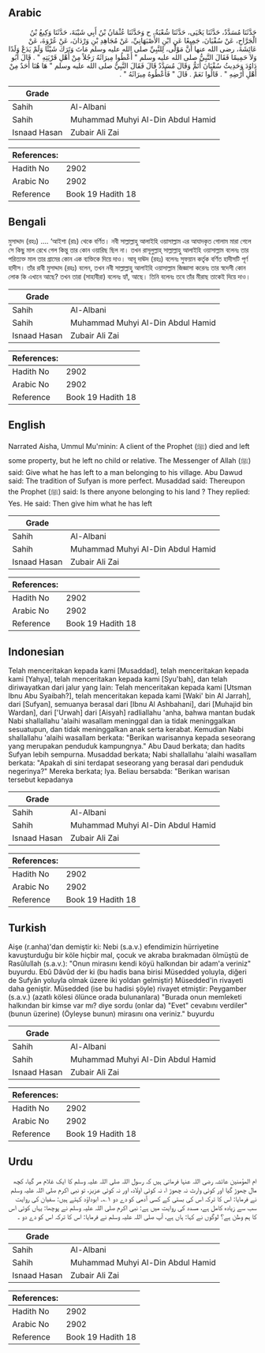 ## Arabic


<div dir="rtl" lang="ar" style={{fontSize:'larger',backgroundColor:'#f8f9fa',padding:20}}>
حَدَّثَنَا مُسَدَّدٌ، حَدَّثَنَا يَحْيَى، حَدَّثَنَا شُعْبَةُ، ح وَحَدَّثَنَا عُثْمَانُ بْنُ أَبِي شَيْبَةَ، حَدَّثَنَا وَكِيعُ بْنُ الْجَرَّاحِ، عَنْ سُفْيَانَ، جَمِيعًا عَنِ ابْنِ الأَصْبَهَانِيِّ، عَنْ مُجَاهِدِ بْنِ وَرْدَانَ، عَنْ عُرْوَةَ، عَنْ عَائِشَةَ، رضى الله عنها أَنَّ مَوْلًى، لِلنَّبِيِّ صلى الله عليه وسلم مَاتَ وَتَرَكَ شَيْئًا وَلَمْ يَدَعْ وَلَدًا وَلاَ حَمِيمًا فَقَالَ النَّبِيُّ صلى الله عليه وسلم ‏"‏ أَعْطُوا مِيرَاثَهُ رَجُلاً مِنْ أَهْلِ قَرْيَتِهِ ‏"‏ ‏.‏ قَالَ أَبُو دَاوُدَ وَحَدِيثُ سُفْيَانَ أَتَمُّ وَقَالَ مُسَدَّدٌ قَالَ فَقَالَ النَّبِيُّ صلى الله عليه وسلم ‏"‏ هَا هُنَا أَحَدٌ مِنْ أَهْلِ أَرْضِهِ ‏"‏ ‏.‏ قَالُوا نَعَمْ ‏.‏ قَالَ ‏"‏ فَأَعْطُوهُ مِيرَاثَهُ ‏"‏ ‏.‏
</div>
<div style={{backgroundColor:'#f8f9fa',padding:20, marginBottom: 10}}><table> <thead> <tr> <th>Grade</th> <th></th> </tr> </thead> <tbody> <tr><td>Sahih</td><td>Al-Albani</td></tr><tr><td>Sahih</td><td>Muhammad Muhyi Al-Din Abdul Hamid</td></tr><tr><td>Isnaad Hasan</td><td>Zubair Ali Zai</td></tr></tbody></table><table> <thead> <tr> <th>References:</th> <th></th> </tr> </thead> <tbody><tr><td>Hadith No</td><td>2902</td></tr><tr><td>Arabic No</td><td>2902</td></tr><tr><td>Reference</td><td>Book 19 Hadith 18</td></tr></tbody></table></div>

## Bengali


<div dir="ltr" lang="bn" style={{fontSize:'larger',backgroundColor:'#f8f9fa',padding:20}}>
মুসাদ্দাদ (রহঃ) .... ‘আইশা (রাঃ) থেকে বর্ণিত। নবী সাল্লাল্লাহু আলাইহি ওয়াসাল্লাম এর আযাদকৃত গোলাম মারা গেলে সে কিছু মাল রেখে গেল কিন্তু তার কোন ওয়ারিছ ছিল না। তখন রাসূলুল্লাহ্ সাল্লাল্লাহু আলাইহি ওয়াসাল্লাম বলেনঃ তার পরিত্যক্ত মাল তার গ্রামের কোন এক ব্যক্তিকে দিয়ে দাও। আবূ দাঊদ (রহঃ) বলেনঃ সুফয়ান কর্তৃক বর্ণিত হাদীসটি পূর্ণ হাদীস। তাঁর রাবী মুসাদ্দাদ (রহঃ) বলেন, তখন নবী সাল্লাল্লাহু আলাইহি ওয়াসাল্লাম জিজ্ঞাসা করেনঃ তার স্বদেসী কোন লোক কি এখানে আছে? তখন তারা (সাহাবীরা) বলেনঃ হ্যাঁ, আছে। তিনি বলেনঃ তবে তাঁর মীরাছ তাকেই দিয়ে দাও।
</div>
<div style={{backgroundColor:'#f8f9fa',padding:20, marginBottom: 10}}><table> <thead> <tr> <th>Grade</th> <th></th> </tr> </thead> <tbody> <tr><td>Sahih</td><td>Al-Albani</td></tr><tr><td>Sahih</td><td>Muhammad Muhyi Al-Din Abdul Hamid</td></tr><tr><td>Isnaad Hasan</td><td>Zubair Ali Zai</td></tr></tbody></table><table> <thead> <tr> <th>References:</th> <th></th> </tr> </thead> <tbody><tr><td>Hadith No</td><td>2902</td></tr><tr><td>Arabic No</td><td>2902</td></tr><tr><td>Reference</td><td>Book 19 Hadith 18</td></tr></tbody></table></div>

## English


<div dir="ltr" lang="en" style={{fontSize:'larger',backgroundColor:'#f8f9fa',padding:20}}>
Narrated Aisha, Ummul Mu'minin: A client of the Prophet (ﷺ) died and left some property, but he left no child or relative. The Messenger of Allah (ﷺ) said: Give what he has left to a man belonging to his village. Abu Dawud said: The tradition of Sufyan is more perfect. Musaddad said: Thereupon the Prophet (ﷺ) said: Is there anyone belonging to his land ? They replied: Yes. He said: Then give him what he has left
</div>
<div style={{backgroundColor:'#f8f9fa',padding:20, marginBottom: 10}}><table> <thead> <tr> <th>Grade</th> <th></th> </tr> </thead> <tbody> <tr><td>Sahih</td><td>Al-Albani</td></tr><tr><td>Sahih</td><td>Muhammad Muhyi Al-Din Abdul Hamid</td></tr><tr><td>Isnaad Hasan</td><td>Zubair Ali Zai</td></tr></tbody></table><table> <thead> <tr> <th>References:</th> <th></th> </tr> </thead> <tbody><tr><td>Hadith No</td><td>2902</td></tr><tr><td>Arabic No</td><td>2902</td></tr><tr><td>Reference</td><td>Book 19 Hadith 18</td></tr></tbody></table></div>

## Indonesian


<div dir="ltr" lang="id" style={{fontSize:'larger',backgroundColor:'#f8f9fa',padding:20}}>
Telah menceritakan kepada kami [Musaddad], telah menceritakan kepada kami [Yahya], telah menceritakan kepada kami [Syu'bah], dan telah diriwayatkan dari jalur yang lain: Telah menceritakan kepada kami [Utsman Ibnu Abu Syaibah?], telah menceritakan kepada kami [Waki' bin Al Jarrah], dari [Sufyan], semuanya berasal dari [Ibnu Al Ashbahani], dari [Muhajid bin Wardan], dari ['Urwah] dari [Aisyah] radliallahu 'anha, bahwa mantan budak Nabi shallallahu 'alaihi wasallam meninggal dan ia tidak meninggalkan sesuatupun, dan tidak meninggalkan anak serta kerabat. Kemudian Nabi shallallahu 'alaihi wasallam berkata: "Berikan warisannya kepada seseorang yang merupakan penduduk kampungnya." Abu Daud berkata; dan hadits Sufyan lebih sempurna. Musaddad berkata; Nabi shallallahu 'alaihi wasallam berkata: "Apakah di sini terdapat seseorang yang berasal dari penduduk negerinya?" Mereka berkata; Iya. Beliau bersabda: "Berikan warisan tersebut kepadanya
</div>
<div style={{backgroundColor:'#f8f9fa',padding:20, marginBottom: 10}}><table> <thead> <tr> <th>Grade</th> <th></th> </tr> </thead> <tbody> <tr><td>Sahih</td><td>Al-Albani</td></tr><tr><td>Sahih</td><td>Muhammad Muhyi Al-Din Abdul Hamid</td></tr><tr><td>Isnaad Hasan</td><td>Zubair Ali Zai</td></tr></tbody></table><table> <thead> <tr> <th>References:</th> <th></th> </tr> </thead> <tbody><tr><td>Hadith No</td><td>2902</td></tr><tr><td>Arabic No</td><td>2902</td></tr><tr><td>Reference</td><td>Book 19 Hadith 18</td></tr></tbody></table></div>

## Turkish


<div dir="ltr" lang="tr" style={{fontSize:'larger',backgroundColor:'#f8f9fa',padding:20}}>
Aişe (r.anha)'dan demiştir ki: Nebi (s.a.v.) efendimizin hürriyetine kavuşturduğu bir köle hiçbir mal, çocuk ve akraba bırakmadan ölmüştü de Rasûlullah (s.a.v.): "Onun mirasını kendi köyü halkından bir adam'a veriniz" buyurdu. Ebû Dâvûd der ki (bu hadis bana birisi Müsedded yoluyla, diğeri de Sufyân yoluyla olmak üzere iki yoldan gelmiştir) Müsedded'in rivayeti daha geniştir. Müsedded (ise bu hadisi şöyle) rivayet etmiştir: Peygamber (s.a.v.) (azatlı kölesi ölünce orada bulunanlara) "Burada onun memleketi halkından bir kimse var mı? diye sordu (onlar da) "Evet" cevabını verdiler" (bunun üzerine) (Öyleyse bunun) mirasını ona veriniz." buyurdu
</div>
<div style={{backgroundColor:'#f8f9fa',padding:20, marginBottom: 10}}><table> <thead> <tr> <th>Grade</th> <th></th> </tr> </thead> <tbody> <tr><td>Sahih</td><td>Al-Albani</td></tr><tr><td>Sahih</td><td>Muhammad Muhyi Al-Din Abdul Hamid</td></tr><tr><td>Isnaad Hasan</td><td>Zubair Ali Zai</td></tr></tbody></table><table> <thead> <tr> <th>References:</th> <th></th> </tr> </thead> <tbody><tr><td>Hadith No</td><td>2902</td></tr><tr><td>Arabic No</td><td>2902</td></tr><tr><td>Reference</td><td>Book 19 Hadith 18</td></tr></tbody></table></div>

## Urdu


<div dir="rtl" lang="ur" style={{fontSize:'larger',backgroundColor:'#f8f9fa',padding:20}}>
ام المؤمنین عائشہ رضی اللہ عنہا فرماتی ہیں کہ رسول اللہ صلی اللہ علیہ وسلم کا ایک غلام مر گیا، کچھ مال چھوڑ گیا اور کوئی وارث نہ چھوڑ ا، نہ کوئی اولاد، اور نہ کوئی عزیز، تو نبی اکرم صلی اللہ علیہ وسلم نے فرمایا: اس کا ترکہ اس کی بستی کے کسی آدمی کو دے دو ۱؎۔ ابوداؤد کہتے ہیں: سفیان کی روایت سب سے زیادہ کامل ہے، مسدد کی روایت میں ہے: نبی اکرم صلی اللہ علیہ وسلم نے پوچھا: یہاں کوئی اس کا ہم وطن ہے؟ لوگوں نے کہا: ہاں ہے، آپ صلی اللہ علیہ وسلم نے فرمایا: اس کا ترکہ اس کو دے دو ۔
</div>
<div style={{backgroundColor:'#f8f9fa',padding:20, marginBottom: 10}}><table> <thead> <tr> <th>Grade</th> <th></th> </tr> </thead> <tbody> <tr><td>Sahih</td><td>Al-Albani</td></tr><tr><td>Sahih</td><td>Muhammad Muhyi Al-Din Abdul Hamid</td></tr><tr><td>Isnaad Hasan</td><td>Zubair Ali Zai</td></tr></tbody></table><table> <thead> <tr> <th>References:</th> <th></th> </tr> </thead> <tbody><tr><td>Hadith No</td><td>2902</td></tr><tr><td>Arabic No</td><td>2902</td></tr><tr><td>Reference</td><td>Book 19 Hadith 18</td></tr></tbody></table></div>
